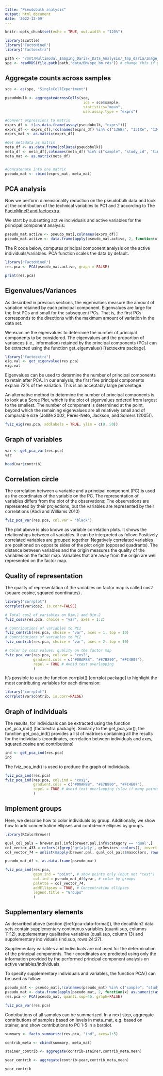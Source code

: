 ```yaml
---
title: "Pseudobulk analysis"
output: html_document
date: '2022-12-09'
---
```


```r
knitr::opts_chunk$set(echo = TRUE, out.width = "120%")

library(scuttle)
library("FactoMineR")
library("factoextra")
```

```r
path <- "/mnt/Multimodal_Imaging_Daria/_Data_Analysis/_tmp_daria/Image_analysis/20221102_Steinbock_Mesmer_IFbased"
spe <- readRDS(file.path(path,"data/BM/spe_bm.rds")) # change this if you want to use the full dataset (with sticky cells)
```

## Aggregate counts across samples

```r

sce <- as(spe, "SingleCellExperiment")

pseudobulk <- aggregateAcrossCells(sce,
                                    ids = sce$sample,
                                    statistics="mean",
                                    use.assay.type = "exprs")

#Convert expressions to matrix
exprs_df <- t(as.data.frame(assay(pseudobulk, "exprs")))
exprs_df <- exprs_df[,!colnames(exprs_df) %in% c("136Ba", "131Xe", "134Xe")]
exprs_mat <- as.matrix(exprs_df)

#Get metadata as matrix
meta_df <- as.data.frame(colData(pseudobulk))
meta_df <- meta_df[,colnames(meta_df) %in% c("sample", "study_id", "timepoint", "control", "year", "staining_date", "IMC_date", "stainer", "imc_score")]
meta_mat <- as.matrix(meta_df)


#Concatenate into one matrix
pseudo_mat <- cbind(exprs_mat, meta_mat)
```

## PCA analysis

Now we perform dimensionality reduction on the pseudobulk data and look at the contribution of the technical variables to PC1 and 2 according to The [FactoMineR and factoextra](http://www.sthda.com/english/articles/31-principal-component-methods-in-r-practical-guide/112-pca-principal-component-analysis-essentials/).

We start by subsetting active individuals and active variables for the principal component analysis:

```r
pseudo_mat.active <- pseudo_mat[,colnames(exprs_df)]
pseudo_mat.active <- data.frame(apply(pseudo_mat.active, 2, function(x) as.numeric(as.character(x))))
```

The R code below, computes principal component analysis on the active individuals/variables. PCA function scales the data by default.
```r
library("FactoMineR")
res.pca <- PCA(pseudo_mat.active, graph = FALSE)

print(res.pca)
```
## Eigenvalues/Variances

As described in previous sections, the eigenvalues measure the amount of variation retained by each principal component. Eigenvalues are large for the first PCs and small for the subsequent PCs. That is, the first PCs corresponds to the directions with the maximum amount of variation in the data set.

We examine the eigenvalues to determine the number of principal components to be considered. The eigenvalues and the proportion of variances (i.e., information) retained by the principal components (PCs) can be extracted using the function get_eigenvalue() [factoextra package].

```r
library("factoextra")
eig.val <- get_eigenvalue(res.pca)
eig.val
```
Eigenvalues can be used to determine the number of principal components to retain after PCA. In our analysis, the first five principal components explain 72% of the variation. This is an acceptably large percentage.

An alternative method to determine the number of principal components is to look at a Scree Plot, which is the plot of eigenvalues ordered from largest to the smallest. The number of component is determined at the point, beyond which the remaining eigenvalues are all relatively small and of comparable size (Jollife 2002, Peres-Neto, Jackson, and Somers (2005)).

```r
fviz_eig(res.pca, addlabels = TRUE, ylim = c(0, 50))
```
## Graph of variables

```r
var <- get_pca_var(res.pca)
var

head(var$contrib)
```
## Correlation circle

The correlation between a variable and a principal component (PC) is used as the coordinates of the variable on the PC. The representation of variables differs from the plot of the observations: The observations are represented by their projections, but the variables are represented by their correlations (Abdi and Williams 2010)

```r
fviz_pca_var(res.pca, col.var = "black")
```
The plot above is also known as variable correlation plots. It shows the relationships between all variables. It can be interpreted as follow:
Positively correlated variables are grouped together.
Negatively correlated variables are positioned on opposite sides of the plot origin (opposed quadrants).
The distance between variables and the origin measures the quality of the variables on the factor map. Variables that are away from the origin are well represented on the factor map.

## Quality of representation

The quality of representation of the variables on factor map is called cos2 (square cosine, squared coordinates) . 

```r
library("corrplot")
corrplot(var$cos2, is.corr=FALSE)
```
```r
# Total cos2 of variables on Dim.1 and Dim.2
fviz_cos2(res.pca, choice = "var", axes = 1:2)

# Contributions of variables to PC1
fviz_contrib(res.pca, choice = "var", axes = 1, top = 10)
# Contributions of variables to PC2
fviz_contrib(res.pca, choice = "var", axes = 2, top = 10)
```
```r
# Color by cos2 values: quality on the factor map
fviz_pca_var(res.pca, col.var = "cos2",
             gradient.cols = c("#00AFBB", "#E7B800", "#FC4E07"), 
             repel = TRUE # Avoid text overlapping
             )
```

It’s possible to use the function corrplot() [corrplot package] to highlight the most contributing variables for each dimension:
```r
library("corrplot")
corrplot(var$contrib, is.corr=FALSE)  
```

## Graph of individuals

The results, for individuals can be extracted using the function get_pca_ind() [factoextra package]. Similarly to the get_pca_var(), the function get_pca_ind() provides a list of matrices containing all the results for the individuals (coordinates, correlation between individuals and axes, squared cosine and contributions)

```r
ind <- get_pca_ind(res.pca)
ind

```
The fviz_pca_ind() is used to produce the graph of individuals. 

```r
fviz_pca_ind(res.pca)
fviz_pca_ind(res.pca, col.ind = "cos2", 
             gradient.cols = c("#00AFBB", "#E7B800", "#FC4E07"),
             repel = TRUE # Avoid text overlapping (slow if many points)
             )
```
## Implement groups

Here, we describe how to color individuals by group. Additionally, we show how to add concentration ellipses and confidence ellipses by groups.

```r
library(RColorBrewer)

qual_col_pals = brewer.pal.info[brewer.pal.info$category == 'qual',]
col_vector_433 = colors()[grep('gr(a|e)y', grDevices::colors(), invert = T)]
col_vector_74 = unlist(mapply(brewer.pal, qual_col_pals$maxcolors, rownames(qual_col_pals)))

pseudo_mat_df <- as.data.frame(pseudo_mat)

fviz_pca_ind(res.pca,
             geom.ind = "point", # show points only (nbut not "text")
             col.ind = pseudo_mat_df$year, # color by groups
             palette = col_vector_74,
             addEllipses = TRUE, # Concentration ellipses
             legend.title = "Groups"
             )
```
## Supplementary elements

As described above (section @ref(pca-data-format)), the decathlon2 data sets contain supplementary continuous variables (quanti.sup, columns 11:12), supplementary qualitative variables (quali.sup, column 13) and supplementary individuals (ind.sup, rows 24:27).

Supplementary variables and individuals are not used for the determination of the principal components. Their coordinates are predicted using only the information provided by the performed principal component analysis on active variables/individuals.

To specify supplementary individuals and variables, the function PCA() can be used as follow:

```r

pseudo_mat <- pseudo_mat[,!colnames(pseudo_mat) %in% c("sample", "study_id", "timepoint", "control", "year", "staining_date", "IMC_date", "stainer")]
pseudo_mat <- data.frame(apply(pseudo_mat, 2, function(x) as.numeric(as.character(x))))
res.pca <- PCA(pseudo_mat, quanti.sup=45, graph=FALSE)

fviz_pca_var(res.pca)
```

Contributions of all samples can be summarized. In a next step, aggregate contributions of samples based on levels in meta_mat, e.g. based on stainer, and show contributions to PC 1-5 in a barplot. 

```r
summary <- facto_summarize(res.pca, "ind", axes=1:5)

contrib_meta <- cbind(summary, meta_mat)

stainer_contrib <- aggregate(contrib~stainer,contrib_meta,mean)

year_contrib <- aggregate(contrib~year,contrib_meta,mean)

year_contrib

```


